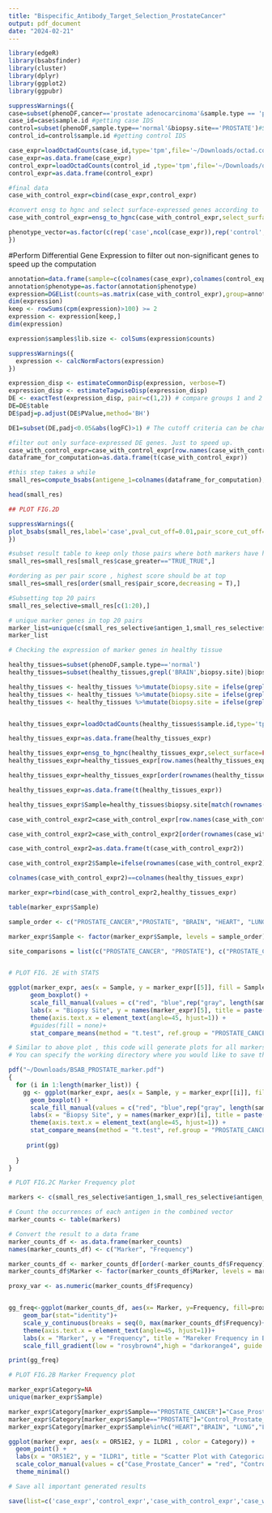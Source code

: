 ```yaml
---
title: "Bispecific_Antibody_Target_Selection_ProstateCancer"
output: pdf_document
date: "2024-02-21"
---
```


```r
library(edgeR)
library(bsabsfinder)
library(cluster)
library(dplyr)
library(ggplot2)
library(ggpubr)
```


```r
suppressWarnings({
case=subset(phenoDF,cancer=='prostate adenocarcinoma'&sample.type == 'primary') #Select Prostate cancer as case
case_id=case$sample.id #getting case IDS
control=subset(phenoDF,sample.type=='normal'&biopsy.site=='PROSTATE')#Select Normal Prostate samples
control_id=control$sample.id #getting control IDS

case_expr=loadOctadCounts(case_id,type='tpm',file='~/Downloads/octad.counts.and.tpm.h5')
case_expr=as.data.frame(case_expr)
control_expr=loadOctadCounts(control_id ,type='tpm',file='~/Downloads/octad.counts.and.tpm.h5') 
control_expr=as.data.frame(control_expr)

#final data
case_with_control_expr=cbind(case_expr,control_expr)

#convert ensg to hgnc and select surface-expressed genes according to  compartments.jensenlab.org
case_with_control_expr=ensg_to_hgnc(case_with_control_expr,select_surface=TRUE)

phenotype_vector=as.factor(c(rep('case',ncol(case_expr)),rep('control',ncol(control_expr))))
})
```
#Perform Differential Gene Expression to filter out non-significant genes to speed up the computation

```r

annotation=data.frame(sample=c(colnames(case_expr),colnames(control_expr)),phenotype=c(rep('cancer',length(colnames(case_expr))),rep('control',length(colnames(control_expr)))))
annotation$phenotype=as.factor(annotation$phenotype)
expression=DGEList(counts=as.matrix(case_with_control_expr),group=annotation$phenotype)
dim(expression) 
keep <- rowSums(cpm(expression)>100) >= 2
expression <- expression[keep,]
dim(expression)

expression$samples$lib.size <- colSums(expression$counts)

suppressWarnings({
  expression <- calcNormFactors(expression)
})

expression_disp <- estimateCommonDisp(expression, verbose=T)
expression_disp <- estimateTagwiseDisp(expression_disp)
DE <- exactTest(expression_disp, pair=c(1,2)) # compare groups 1 and 2
DE=DE$table
DE$padj=p.adjust(DE$PValue,method='BH')

DE1=subset(DE,padj<0.05&abs(logFC)>1) # The cutoff criteria can be changed 

#filter out only surface-expressed DE genes. Just to speed up. 
case_with_control_expr=case_with_control_expr[row.names(case_with_control_expr)%in%row.names(DE1),]
dataframe_for_computation=as.data.frame(t(case_with_control_expr)) 

#this step takes a while 
small_res=compute_bsabs(antigene_1=colnames(dataframe_for_computation),data_input=dataframe_for_computation,pheno_input=phenotype_vector)

head(small_res)

```

```r

## PLOT FIG.2D

suppressWarnings({
plot_bsabs(small_res,label='case',pval_cut_off=0.01,pair_score_cut_off=quantile(small_res$pair_score,.99))
})
```

```r
#subset result table to keep only those pairs where both markers have higher expression in case than control
small_res=small_res[small_res$case_greater=="TRUE_TRUE",]

#ordering as per pair score , highest score should be at top
small_res=small_res[order(small_res$pair_score,decreasing = T),] 

#Subsetting top 20 pairs
small_res_selective=small_res[c(1:20),]

# unique marker genes in top 20 pairs
marker_list=unique(c(small_res_selective$antigen_1,small_res_selective$antigen_2))
marker_list
```

```r

# Checking the expression of marker genes in healthy tissue 

healthy_tissues=subset(phenoDF,sample.type=='normal')  
healthy_tissues=subset(healthy_tissues,grepl('BRAIN',biopsy.site)|biopsy.site=='LIVER'|biopsy.site=='LUNG'|grepl('HEART',biopsy.site)| grepl('KIDNEY',biopsy.site))

healthy_tissues <- healthy_tissues %>%mutate(biopsy.site = ifelse(grepl("BRAIN", biopsy.site), "BRAIN", biopsy.site))
healthy_tissues <- healthy_tissues %>%mutate(biopsy.site = ifelse(grepl("HEART", biopsy.site), "HEART", biopsy.site))
healthy_tissues <- healthy_tissues %>%mutate(biopsy.site = ifelse(grepl("KIDNEY", biopsy.site), "KIDNEY", biopsy.site))


healthy_tissues_expr=loadOctadCounts(healthy_tissues$sample.id,type='tpm',file='~/Downloads/octad.counts.and.tpm.h5') 

healthy_tissues_expr=as.data.frame(healthy_tissues_expr)

healthy_tissues_expr=ensg_to_hgnc(healthy_tissues_expr,select_surface=FALSE)
healthy_tissues_expr=healthy_tissues_expr[row.names(healthy_tissues_expr)%in%marker_list,]

healthy_tissues_expr=healthy_tissues_expr[order(rownames(healthy_tissues_expr)),]

healthy_tissues_expr=as.data.frame(t(healthy_tissues_expr))

healthy_tissues_expr$Sample=healthy_tissues$biopsy.site[match(rownames(healthy_tissues_expr),healthy_tissues$sample.id)]

case_with_control_expr2=case_with_control_expr[row.names(case_with_control_expr)%in%marker_list,]

case_with_control_expr2=case_with_control_expr2[order(rownames(case_with_control_expr2)),]

case_with_control_expr2=as.data.frame(t(case_with_control_expr2))

case_with_control_expr2$Sample=ifelse(rownames(case_with_control_expr2)%in%case_id,"PROSTATE_CANCER","PROSTATE")

colnames(case_with_control_expr2)==colnames(healthy_tissues_expr)

marker_expr=rbind(case_with_control_expr2,healthy_tissues_expr)

table(marker_expr$Sample)

sample_order <- c("PROSTATE_CANCER","PROSTATE", "BRAIN", "HEART", "LUNG","LIVER","KIDNEY")

marker_expr$Sample <- factor(marker_expr$Sample, levels = sample_order)

site_comparisons = list(c("PROSTATE_CANCER", "PROSTATE"), c("PROSTATE_CANCER", "BRAIN"),c("PROSTATE_CANCER", "HEART"), c("PROSTATE_CANCER", "LUNG"), c("PROSTATE_CANCER", "LIVER"), c("PROSTATE_CANCER", "KIDNEY"))


# PLOT FIG. 2E with STATS

ggplot(marker_expr, aes(x = Sample, y = marker_expr[[5]], fill = Sample)) +
      geom_boxplot() +
      scale_fill_manual(values = c("red", "blue",rep("gray", length(sample_order) - 2)),guide = "none") +
      labs(x = "Biopsy Site", y = names(marker_expr)[5], title = paste("Marker expression by biopsy site: ",   names(marker_expr)[5])) +
      theme(axis.text.x = element_text(angle=45, hjust=1)) +
      #guides(fill = none)+
      stat_compare_means(method = "t.test", ref.group = "PROSTATE_CANCER", label="p.signif")
```

```r

# Similar to above plot , this code will generate plots for all markers.
# You can specify the working directory where you would like to save the pdf.

pdf("~/Downloads/BSAB_PROSTATE_marker.pdf")
{
  for (i in 1:length(marker_list)) {
    gg <- ggplot(marker_expr, aes(x = Sample, y = marker_expr[[i]], fill = Sample)) +
      geom_boxplot() +
      scale_fill_manual(values = c("red", "blue",rep("gray", length(sample_order) - 2)),guide = "none") +
      labs(x = "Biopsy Site", y = names(marker_expr)[i], title = paste("Marker expression by biopsy site: ", names(marker_expr)[i])) +
      theme(axis.text.x = element_text(angle=45, hjust=1)) +
      stat_compare_means(method = "t.test", ref.group = "PROSTATE_CANCER", label="p.signif")
        
     print(gg)
    
  }
}
```   

```r
# PLOT FIG.2C Marker Frequency plot 

markers <- c(small_res_selective$antigen_1,small_res_selective$antigen_2)

# Count the occurrences of each antigen in the combined vector
marker_counts <- table(markers)

# Convert the result to a data frame
marker_counts_df <- as.data.frame(marker_counts)
names(marker_counts_df) <- c("Marker", "Frequency")

marker_counts_df <- marker_counts_df[order(-marker_counts_df$Frequency), ]
marker_counts_df$Marker <- factor(marker_counts_df$Marker, levels = marker_counts_df$Marker)

proxy_var <- as.numeric(marker_counts_df$Frequency)


gg_freq<-ggplot(marker_counts_df, aes(x= Marker, y=Frequency, fill=proxy_var)) +
    geom_bar(stat="identity")+
    scale_y_continuous(breaks = seq(0, max(marker_counts_df$Frequency)+2, by = 2), limits = c(0, max(marker_counts_df$Frequency)))+
    theme(axis.text.x = element_text(angle=45, hjust=1))+
    labs(x = "Marker", y = "Frequency", title = "Mareker Frequency in BSAB pairs") +
    scale_fill_gradient(low = "rosybrown4",high = "darkorange4", guide = "none") 

print(gg_freq)
```

```r
# PLOT FIG.2B Marker Frequency plot

marker_expr$Category=NA
unique(marker_expr$Sample)

marker_expr$Category[marker_expr$Sample=="PROSTATE_CANCER"]="Case_Prostate_Cancer"
marker_expr$Category[marker_expr$Sample=="PROSTATE"]="Control_Prostate_Normal"
marker_expr$Category[marker_expr$Sample%in%c("HEART","BRAIN", "LUNG","LIVER","KIDNEY")]="Healthy_Normal"

ggplot(marker_expr, aes(x = OR51E2, y = ILDR1 , color = Category)) +
  geom_point() +
  labs(x = "OR51E2", y = "ILDR1", title = "Scatter Plot with Categorical Color") +
  scale_color_manual(values = c("Case_Prostate_Cancer" = "red", "Control_Prostate_Normal" = "blue", "Healthy_Normal" = "gray")) +
  theme_minimal()
```

```r
# Save all important generated results

save(list=c('case_expr','control_expr','case_with_control_expr','case_with_control_expr2','DE','DE1','healthy_tissues_expr','small_res','small_res_selective','marker_expr','healthy_tissues','marker_counts'),file="~/Downloads/BSAB_PROSTATE.RData")

```

